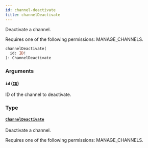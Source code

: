 ```yaml
---
id: channel-deactivate
title: channelDeactivate
---
```



Deactivate a channel. 

Requires one of the following permissions: MANAGE_CHANNELS.

```graphql
channelDeactivate(
  id: ID!
): ChannelDeactivate
```


### Arguments

#### `id` ([`ID`](../../../developer/api-reference/scalars/id))

ID of the channel to deactivate.


### Type

#### [`ChannelDeactivate`](../../../developer/api-reference/objects/channel-deactivate) 

Deactivate a channel. 

Requires one of the following permissions: MANAGE_CHANNELS.




